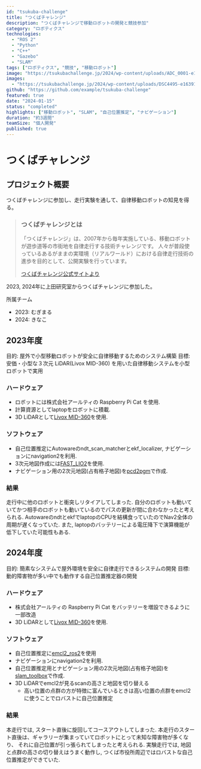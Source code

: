 ```yaml
---
id: "tsukuba-challenge"
title: "つくばチャレンジ"
description: "つくばチャレンジで移動ロボットの開発と競技参加"
category: "ロボティクス"
technologies: 
  - "ROS 2"
  - "Python"
  - "C++"
  - "Gazebo"
  - "SLAM"
tags: ["ロボティクス", "競技", "移動ロボット"]
image: "https://tsukubachallenge.jp/2024/wp-content/uploads/ADC_0001-e1639112837758-990x390.jpg"
images:
  - "https://tsukubachallenge.jp/2024/wp-content/uploads/DSC4495-e1639112067281-990x390.jpg"
github: "https://github.com/example/tsukuba-challenge"
featured: true
date: "2024-01-15"
status: "completed"
highlights: ["移動ロボット", "SLAM", "自己位置推定", "ナビゲーション"]
duration: "約3週間"
teamSize: "個人開発"
published: true
---
```


# つくばチャレンジ

## プロジェクト概要

つくばチャレンジに参加し、走行実験を通して、自律移動ロボットの知見を得る。


> ### つくばチャレンジとは
> 
> 「つくばチャレンジ」は、2007年から毎年実施している、移動ロボットが遊歩道等の市街地を自律走行する技術チャレンジです。
> 人々が普段使っているあるがままの実環境（リアルワールド）における自律走行技術の進歩を目的として、公開実験を行っています。
>
> [つくばチャレンジ公式サイトより](https://tsukubachallenge.jp/2024/about/overview)

2023, 2024年に上田研究室からつくばチャレンジに参加した。

所属チーム

- 2023: むぎまる
- 2024: きなこ

## 2023年度

目的: 屋外で小型移動ロボットが安全に自律移動するためのシステム構築
目標: 安価・小型な３次元 LiDAR(Livox MID-360) を用いた自律移動システムを小型ロボットで実用

### ハードウェア

- ロボットには株式会社アールティの Raspberry Pi Cat を使用.
- 計算資源としてlaptopをロボットに積載.
- 3D LiDARとして[Livox MID-360](https://www.livoxtech.com/jp/mid-360)を使用.

### ソフトウェア

- 自己位置推定にAutowareのndt_scan_matcherとekf_localizer, ナビゲーションにnavigation2を利用.
- 3次元地図作成には[FAST_LIO2](https://github.com/hku-mars/FAST_LIO)を使用.
- ナビゲーション用の2次元地図(占有格子地図)を[pcd2pgm](https://github.com/LihanChen2004/pcd2pgm)で作成.

### 結果

走行中に他のロボットと衝突しリタイアしてしまった.
自分のロボットも動いていてかつ相手のロボットも動いているのでパスの更新が間に合わなかったと考えられる.
AutowareのndtとekfでlaptopのCPUを結構食っていたのでNav2全体の周期が遅くなっていた.
また, laptopのバッテリーによる電圧降下で演算機能が低下していた可能性もある.

## 2024年度

目的: 簡素なシステムで屋外環境を安全に自律走行できるシステムの開発
目標: 動的障害物が多い中でも動作する自己位置推定器の開発

### ハードウェア

- 株式会社アールティの Raspberry Pi Cat をバッテリーを増設できるように一部改造
- 3D LiDARとして[Livox MID-360](https://www.livoxtech.com/jp/mid-360)を使用.

### ソフトウェア

- 自己位置推定に[emcl2_ros2](https://github.com/CIT-Autonomous-Robot-Lab/emcl2_ros2)を使用
- ナビゲーションにnavigation2を利用.
- 自己位置推定用とナビゲーション用の2次元地図(占有格子地図)を[slam_toolbox](https://github.com/SteveMacenski/slam_toolbox)で作成.
- 3D LiDARでemcl2が見るscanの高さと地図を切り替える
  - 高い位置の点群の方が特徴に富んでいるときは高い位置の点群をemcl2に使うことでロバストに自己位置推定

### 結果

本走行では, スタート直後に旋回してコースアウトしてしまった.
本走行のスタート直後は、ギャラリーが集まっていてロボットにとって未知な障害物が多くなり、
それに自己位置が引っ張られてしまったと考えられる.
実験走行では, 地図と点群の高さの切り替えはうまく動作し, つくば市役所周辺ではロバストな自己位置推定ができていた.

